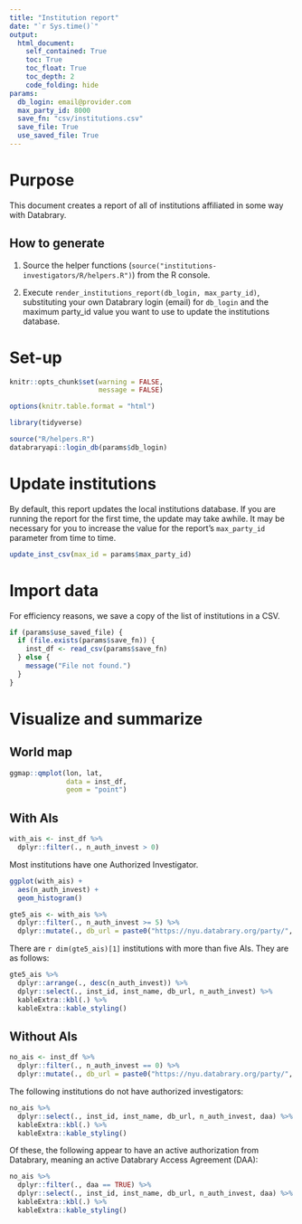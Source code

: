 ```yaml
---
title: "Institution report"
date: "`r Sys.time()`"
output: 
  html_document:
    self_contained: True
    toc: True
    toc_float: True
    toc_depth: 2
    code_folding: hide
params:
  db_login: email@provider.com
  max_party_id: 8000
  save_fn: "csv/institutions.csv"
  save_file: True
  use_saved_file: True
---
```


# Purpose

This document creates a report of all of institutions affiliated in some way with Databrary.

## How to generate

1. Source the helper functions (`source("institutions-investigators/R/helpers.R")`) from the R console.

2. Execute `render_institutions_report(db_login, max_party_id)`, substituting your own Databrary login (email) for `db_login` and the maximum party_id value you want to use to update the institutions database.

# Set-up

```r
knitr::opts_chunk$set(warning = FALSE,
                      message = FALSE)

options(knitr.table.format = "html") 

library(tidyverse)

source("R/helpers.R")
databraryapi::login_db(params$db_login)
```

# Update institutions

By default, this report updates the local institutions database.
If you are running the report for the first time, the update may take awhile.
It may be necessary for you to increase the value for the report's `max_party_id` parameter from time to time.

```r
update_inst_csv(max_id = params$max_party_id)
```

# Import data

For efficiency reasons, we save a copy of the list of institutions in a CSV.

```r
if (params$use_saved_file) {
  if (file.exists(params$save_fn)) {
    inst_df <- read_csv(params$save_fn)
  } else {
    message("File not found.")
  }
}
```

# Visualize and summarize {.tabset .tabset-fade .tabset-pills}

## World map

```r
ggmap::qmplot(lon, lat, 
              data = inst_df, 
              geom = "point")
```

## With AIs

```r
with_ais <- inst_df %>%
  dplyr::filter(., n_auth_invest > 0)
```

Most institutions have one Authorized Investigator.

```r
ggplot(with_ais) +
  aes(n_auth_invest) +
  geom_histogram()
```

```r
gte5_ais <- with_ais %>%
  dplyr::filter(., n_auth_invest >= 5) %>%
  dplyr::mutate(., db_url = paste0("https://nyu.databrary.org/party/", inst_id))
```

There are `r dim(gte5_ais)[1]` institutions with more than five AIs.
They are as follows:

```r
gte5_ais %>%
  dplyr::arrange(., desc(n_auth_invest)) %>%
  dplyr::select(., inst_id, inst_name, db_url, n_auth_invest) %>%
  kableExtra::kbl(.) %>%
  kableExtra::kable_styling()
```


## Without AIs

```r
no_ais <- inst_df %>%
  dplyr::filter(., n_auth_invest == 0) %>%
  dplyr::mutate(., db_url = paste0("https://nyu.databrary.org/party/", inst_id))
```

The following institutions do not have authorized investigators:

```r
no_ais %>%
  dplyr::select(., inst_id, inst_name, db_url, n_auth_invest, daa) %>%
  kableExtra::kbl(.) %>%
  kableExtra::kable_styling()
```

Of these, the following appear to have an active authorization from Databrary, meaning an active Databrary Access Agreement (DAA):

```r
no_ais %>%
  dplyr::filter(., daa == TRUE) %>%
  dplyr::select(., inst_id, inst_name, db_url, n_auth_invest, daa) %>%
  kableExtra::kbl(.) %>%
  kableExtra::kable_styling()
```
